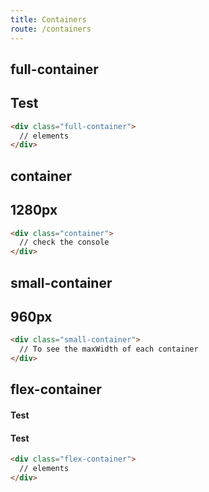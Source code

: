 ```yaml
---
title: Containers
route: /containers
---
```


## full-container

<div class="full-container mb2 bg-custom">
  <h2>Test</h2>
</div>

```html
<div class="full-container">
  // elements
</div>
```

## container

<div class="container mb2 bg-custom">
  <h2>1280px</h2>
</div>

```html
<div class="container">
  // check the console
</div>
```

## small-container

<div class="small-container mb2 bg-custom">
  <h2>960px</h2>
</div>

```html
<div class="small-container">
  // To see the maxWidth of each container
</div>
```

## flex-container

<div class="flex-container mb2 bg-custom">
  <h4>Test</h4>
  <h4>Test</h4>
</div>

```html
<div class="flex-container">
  // elements
</div>
```
